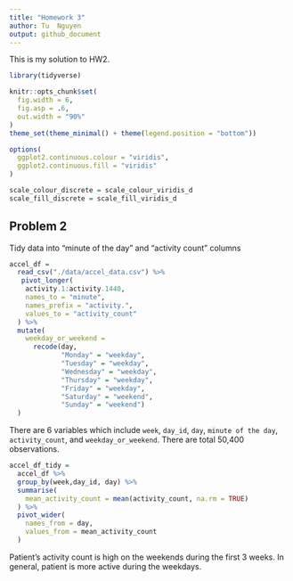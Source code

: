 ```yaml
---
title: "Homework 3"
author: Tu  Nguyen
output: github_document
---
```


This is my solution to HW2.


```r
library(tidyverse)

knitr::opts_chunk$set(
  fig.width = 6,
  fig.asp = .6,
  out.width = "90%"
)
theme_set(theme_minimal() + theme(legend.position = "bottom"))

options(
  ggplot2.continuous.colour = "viridis",
  ggplot2.continuous.fill = "viridis"
)

scale_colour_discrete = scale_colour_viridis_d
scale_fill_discrete = scale_fill_viridis_d
```


## Problem 2

Tidy data into "minute of the day" and "activity count" columns

```r
accel_df = 
  read_csv("./data/accel_data.csv") %>% 
   pivot_longer(
    activity.1:activity.1440,
    names_to = "minute",
    names_prefix = "activity.",
    values_to = "activity_count"
  ) %>% 
  mutate(
    weekday_or_weekend =
      recode(day,
             "Monday" = "weekday",
             "Tuesday" = "weekday",
             "Wednesday" = "weekday",
             "Thursday" = "weekday",
             "Friday" = "weekday",
             "Saturday" = "weekend",
             "Sunday" = "weekend")
  )
```

There are 6 variables which include `week`, `day_id`, `day`, `minute of the day`, `activity_count`, and `weekday_or_weekend`. There are total 50,400 observations. 


```r
accel_df_tidy = 
  accel_df %>% 
  group_by(week,day_id, day) %>% 
  summarise(
    mean_activity_count = mean(activity_count, na.rm = TRUE)
  ) %>% 
  pivot_wider(
    names_from = day,
    values_from = mean_activity_count
  )
```

Patient's activity count is high on the weekends during the first 3 weeks. In general, patient is more active during the weekdays. 

